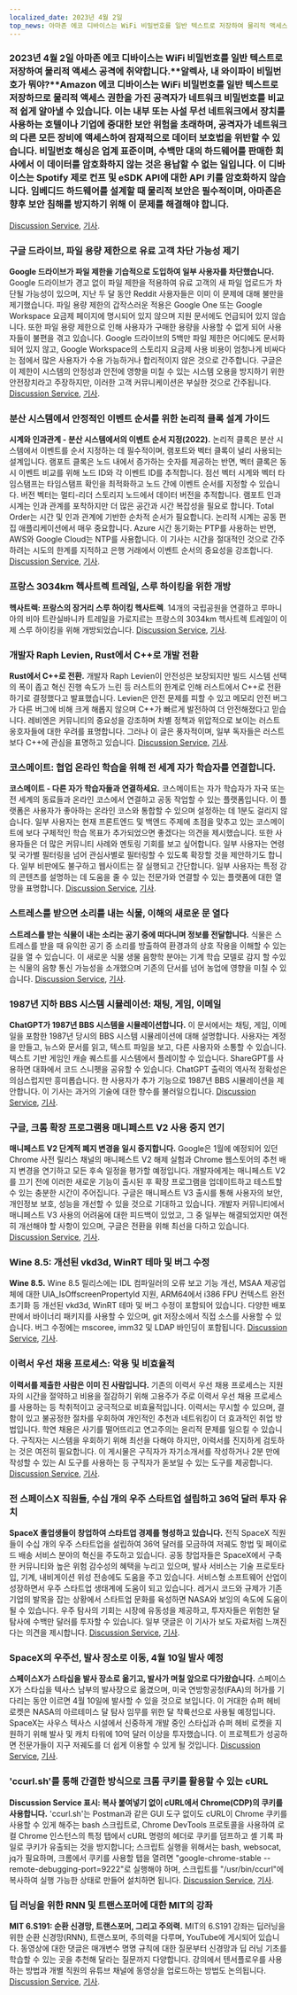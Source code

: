 ```yaml
---
localized_date: 2023년 4월 2일
top_news: 아마존 에코 디바이스는 WiFi 비밀번호를 일반 텍스트로 저장하여 물리적 액세스 공격에 취약합니다.
---
```




<CallToAction />

<Steps>
 
### 2023년 4월 2일 아마존 에코 디바이스는 WiFi 비밀번호를 일반 텍스트로 저장하여 물리적 액세스 공격에 취약합니다.**알렉사, 내 와이파이 비밀번호가 뭐야?**Amazon 에코 디바이스는 WiFi 비밀번호를 일반 텍스트로 저장하므로 물리적 액세스 권한을 가진 공격자가 네트워크 비밀번호를 비교적 쉽게 알아낼 수 있습니다. 이는 내부 또는 사설 무선 네트워크에서 장치를 사용하는 호텔이나 기업에 중대한 보안 위험을 초래하며, 공격자가 네트워크의 다른 모든 장비에 액세스하여 잠재적으로 데이터 보호법을 위반할 수 있습니다. 비밀번호 해싱은 업계 표준이며, 수백만 대의 하드웨어를 판매한 회사에서 이 데이터를 암호화하지 않는 것은 용납할 수 없는 일입니다. 이 디바이스는 Spotify 제로 컨프 및 eSDK API에 대한 API 키를 암호화하지 않습니다. 임베디드 하드웨어를 설계할 때 물리적 보안은 필수적이며, 아마존은 향후 보안 침해를 방지하기 위해 이 문제를 해결해야 합니다.
[Discussion Service](http://news.ycombinator.com/item?id=35399590), [기사](https://dragon863.github.io/blog/alexa.html).

### 구글 드라이브, 파일 용량 제한으로 유료 고객 차단 가능성 제기

**Google 드라이브가 파일 제한을 기습적으로 도입하여 일부 사용자를 차단했습니다.**
Google 드라이브가 경고 없이 파일 제한을 적용하여 유료 고객의 새 파일 업로드가 차단될 가능성이 있으며, 지난 두 달 동안 Reddit 사용자들은 이미 이 문제에 대해 불만을 제기했습니다. 파일 용량 제한의 갑작스러운 적용은 Google One 또는 Google Workspace 요금제 페이지에 명시되어 있지 않으며 지원 문서에도 언급되어 있지 않습니다. 또한 파일 용량 제한으로 인해 사용자가 구매한 용량을 사용할 수 없게 되어 사용자들이 불편을 겪고 있습니다. Google 드라이브의 5백만 파일 제한은 어디에도 문서화되어 있지 않고, Google Workspace의 스토리지 요금제 사용 비용이 엄청나게 비싸다는 점에서 많은 사용자가 수용 가능하거나 합리적이지 않은 것으로 간주합니다. 구글은 이 제한이 시스템의 안정성과 안전에 영향을 미칠 수 있는 시스템 오용을 방지하기 위한 안전장치라고 주장하지만, 이러한 고객 커뮤니케이션은 부실한 것으로 간주됩니다.
[Discussion Service](http://news.ycombinator.com/item?id=35397071), [기사](https://arstechnica.com/gadgets/2023/03/google-drive-does-a-surprise-rollout-of-file-limits-locking-out-some-users/).

### 분산 시스템에서 안정적인 이벤트 순서를 위한 논리적 클록 설계 가이드

**시계와 인과관계 - 분산 시스템에서의 이벤트 순서 지정(2022).**
논리적 클록은 분산 시스템에서 이벤트를 순서 지정하는 데 필수적이며, 램포트와 벡터 클록이 널리 사용되는 설계입니다. 램포트 클록은 노드 내에서 증가하는 숫자를 제공하는 반면, 벡터 클록은 동시 이벤트 비교를 위해 노드 ID와 각 이벤트 ID를 추적합니다. 점선 벡터 시계와 벡터 타임스탬프는 타임스탬프 확인을 최적화하고 노드 간에 이벤트 순서를 지정할 수 있습니다. 버전 벡터는 멀티-리더 스토리지 노드에서 데이터 버전을 추적합니다. 램포트 인과 시계는 인과 관계를 포착하지만 더 많은 공간과 시간 복잡성을 필요로 합니다. Total Order는 시간 및 인과 관계에 기반한 순차적 순서가 필요합니다. 논리적 시계는 공동 편집 애플리케이션에서 매우 중요합니다. Azure 시간 동기화는 PTP를 사용하는 반면, AWS와 Google Cloud는 NTP를 사용합니다. 이 기사는 시간을 절대적인 것으로 간주하려는 시도의 한계를 지적하고 은행 거래에서 이벤트 순서의 중요성을 강조합니다.
[Discussion Service](http://news.ycombinator.com/item?id=35399603), [기사](https://www.exhypothesi.com/clocks-and-causality/).

### 프랑스 3034km 헥사트렉 트레일, 스루 하이킹을 위한 개방

**헥사트렉: 프랑스의 장거리 스루 하이킹 헥사트렉**.
14개의 국립공원을 연결하고 루마니아의 비아 트란실바니카 트레일을 가로지르는 프랑스의 3034km 헥사트렉 트레일이 이제 스루 하이킹을 위해 개방되었습니다.
[Discussion Service](http://news.ycombinator.com/item?id=35397051), [기사](https://en.hexatrek.com).

### 개발자 Raph Levien, Rust에서 C++로 개발 전환

**Rust에서 C++로 전환.**
개발자 Raph Levien이 안전성은 보장되지만 빌드 시스템 선택의 폭이 좁고 혁신 진행 속도가 느린 등 러스트의 한계로 인해 러스트에서 C++로 전환하기로 결정했다고 발표했습니다. Levien은 안전 문제를 피할 수 있고 메모리 안전 버그가 다른 버그에 비해 크게 해롭지 않으며 C++가 빠르게 발전하여 더 안전해졌다고 믿습니다. 레비엔은 커뮤니티의 중요성을 강조하며 차별 정책과 위압적으로 보이는 러스트 옹호자들에 대한 우려를 표명합니다. 그러나 이 글은 풍자적이며, 일부 독자들은 러스트보다 C++에 관심을 표명하고 있습니다.
[Discussion Service](http://news.ycombinator.com/item?id=35400047), [기사](https://raphlinus.github.io/rust/2023/04/01/rust-to-cpp.html).

### 코스메이트: 협업 온라인 학습을 위해 전 세계 자가 학습자를 연결합니다.

**코스메이트 - 다른 자가 학습자들과 연결하세요.**
코스메이트는 자가 학습자가 자국 또는 전 세계의 동료들과 온라인 코스에서 연결하고 공동 작업할 수 있는 플랫폼입니다. 이 플랫폼은 사용자가 좋아하는 온라인 코스와 통합할 수 있으며 설정하는 데 1분도 걸리지 않습니다. 일부 사용자는 현재 프론트엔드 및 백엔드 주제에 초점을 맞추고 있는 코스메이트에 보다 구체적인 학습 목표가 추가되었으면 좋겠다는 의견을 제시했습니다. 또한 사용자들은 더 많은 커뮤니티 사례와 멘토링 기회를 보고 싶어합니다. 일부 사용자는 연령 및 국가별 필터링을 넘어 관심사별로 필터링할 수 있도록 확장할 것을 제안하기도 합니다. 일부 비판에도 불구하고 웹사이트는 잘 실행되고 간단합니다. 일부 사용자는 특정 강의 콘텐츠를 설명하는 데 도움을 줄 수 있는 전문가와 연결할 수 있는 플랫폼에 대한 열망을 표명합니다.
[Discussion Service](http://news.ycombinator.com/item?id=35398480), [기사](https://www.coursem8.com/).

### 스트레스를 받으면 소리를 내는 식물, 이해의 새로운 문 열다

**스트레스를 받는 식물이 내는 소리는 공기 중에 떠다니며 정보를 전달합니다.**
식물은 스트레스를 받을 때 유익한 공기 중 소리를 방출하여 환경과의 상호 작용을 이해할 수 있는 길을 열 수 있습니다. 이 새로운 식물 생물 음향학 분야는 기계 학습 모델로 감지 할 수있는 식물의 음향 통신 가능성을 소개했으며 기존의 단서를 넘어 농업에 영향을 미칠 수 있습니다.
[Discussion Service](http://news.ycombinator.com/item?id=35396156), [기사](<https://www.cell.com/cell/fulltext/S0092-8674(23)00262-3>).

### 1987년 지하 BBS 시스템 시뮬레이션: 채팅, 게임, 이메일

**ChatGPT가 1987년 BBS 시스템을 시뮬레이션합니다.**
이 문서에서는 채팅, 게임, 이메일을 포함한 1987년 당시의 BBS 시스템 시뮬레이션에 대해 설명합니다. 사용자는 계정을 만들고, 뉴스와 문서를 읽고, 텍스트 파일을 보고, 다른 사용자와 소통할 수 있습니다. 텍스트 기반 게임인 캐슬 퀘스트를 시스템에서 플레이할 수 있습니다. ShareGPT를 사용하면 대화에서 코드 스니펫을 공유할 수 있습니다. ChatGPT 출력의 역사적 정확성은 의심스럽지만 흥미롭습니다. 한 사용자가 추가 기능으로 1987년 BBS 시뮬레이션을 제안합니다. 이 기사는 과거의 기술에 대한 향수를 불러일으킵니다.
[Discussion Service](http://news.ycombinator.com/item?id=35396165), [기사](https://sharegpt.com/c/ICZsSl7).

### 구글, 크롬 확장 프로그램용 매니페스트 V2 사용 중지 연기

**매니페스트 V2 단계적 폐지 변경을 일시 중지합니다.**
Google은 1월에 예정되어 있던 Chrome 사전 릴리스 채널의 매니페스트 V2 해제 실험과 Chrome 웹스토어의 추천 배지 변경을 연기하고 모든 후속 일정을 평가할 예정입니다. 개발자에게는 매니페스트 V2를 끄기 전에 이러한 새로운 기능이 출시된 후 확장 프로그램을 업데이트하고 테스트할 수 있는 충분한 시간이 주어집니다. 구글은 매니페스트 V3 출시를 통해 사용자의 보안, 개인정보 보호, 성능을 개선할 수 있을 것으로 기대하고 있습니다. 개발자 커뮤니티에서 매니페스트 V3 사용의 어려움에 대한 피드백이 있었고, 그 중 일부는 해결되었지만 여전히 개선해야 할 사항이 있으며, 구글은 전환을 위해 최선을 다하고 있습니다.
[Discussion Service](http://news.ycombinator.com/item?id=35402698), [기사](https://groups.google.com/a/chromium.org/g/chromium-extensions/c/zQ77HkGmK9E/m/HjaaCIG-BQAJ).

### Wine 8.5: 개선된 vkd3d, WinRT 테마 및 버그 수정

**Wine 8.5.**
Wine 8.5 릴리스에는 IDL 컴파일러의 오류 보고 기능 개선, MSAA 제공업체에 대한 UIA_IsOffscreenPropertyId 지원, ARM64에서 i386 FPU 컨텍스트 완전 초기화 등 개선된 vkd3d, WinRT 테마 및 버그 수정이 포함되어 있습니다. 다양한 배포판에서 바이너리 패키지를 사용할 수 있으며, git 저장소에서 직접 소스를 사용할 수 있습니다. 버그 수정에는 mscoree, imm32 및 LDAP 바인딩이 포함됩니다.
[Discussion Service](http://news.ycombinator.com/item?id=35398643), [기사](https://www.winehq.org/announce/8.5).

### 이력서 우선 채용 프로세스: 악용 및 비효율적

**이력서를 제출한 사람은 이미 진 사람입니다.**
기존의 이력서 우선 채용 프로세스는 지원자의 시간을 절약하고 비용을 절감하기 위해 고용주가 주로 이력서 우선 채용 프로세스를 사용하는 등 착취적이고 궁극적으로 비효율적입니다. 이력서는 무시할 수 있으며, 결함이 있고 불공정한 절차를 우회하여 개인적인 추천과 네트워킹이 더 효과적인 취업 방법입니다. 학연 채용은 사기를 떨어뜨리고 연고주의는 윤리적 문제를 일으킬 수 있습니다. 구직자는 시스템을 우회하기 위해 최선을 다해야 하지만, 이력서를 진지하게 검토하는 것은 여전히 필요합니다. 이 게시물은 구직자가 자기소개서를 작성하거나 2분 만에 작성할 수 있는 AI 도구를 사용하는 등 구직자가 돋보일 수 있는 도구를 제공합니다.
[Discussion Service](http://news.ycombinator.com/item?id=35397271), [기사](https://www.residentcontrarian.com/p/he-who-submits-a-resume-has-already).

### 전 스페이스X 직원들, 수십 개의 우주 스타트업 설립하고 36억 달러 투자 유치

**SpaceX 졸업생들이 창업하여 스타트업 경제를 형성하고 있습니다.**
전직 SpaceX 직원들이 수십 개의 우주 스타트업을 설립하여 36억 달러를 모금하여 저궤도 항법 및 페이로드 배송 서비스 분야의 혁신을 주도하고 있습니다. 공동 창업자들은 SpaceX에서 구축한 커뮤니티와 높은 위험 감수성의 혜택을 누리고 있으며, 발사 서비스는 기술 프로토타입, 기계, 내비게이션 위성 전송에도 도움을 주고 있습니다. 서비스형 소프트웨어 산업이 성장하면서 우주 스타트업 생태계에 도움이 되고 있습니다. 레거시 코드와 규제가 기존 기업의 발목을 잡는 상황에서 스타트업 문화를 육성하면 NASA와 보잉의 속도에 도움이 될 수 있습니다. 우주 탐사의 기회는 시장에 유동성을 제공하고, 투자자들은 위험한 달 탐사에 수백만 달러를 투자할 수 있습니다. 일부 댓글은 이 기사가 보도 자료처럼 느껴진다는 의견을 제시합니다.
[Discussion Service](http://news.ycombinator.com/item?id=35404823), [기사](https://interactive.satellitetoday.com/via/april-2023/how-spacex-alums-are-branching-out-and-shaping-the-startup-economy/).

### SpaceX의 우주선, 발사 장소로 이동, 4월 10일 발사 예정

**스페이스X가 스타십을 발사 장소로 옮기고, 발사가 며칠 앞으로 다가왔습니다.**
스페이스X가 스타십을 텍사스 남부의 발사장으로 옮겼으며, 미국 연방항공청(FAA)의 허가를 기다리는 동안 이르면 4월 10일에 발사할 수 있을 것으로 보입니다. 이 거대한 슈퍼 헤비 로켓은 NASA의 아르테미스 달 탐사 임무를 위한 달 착륙선으로 사용될 예정입니다. SpaceX는 사우스 텍사스 시설에서 신중하게 개발 중인 스타십과 슈퍼 헤비 로켓을 지원하기 위해 발사 및 캐치 타워에 10억 달러 이상을 투자했습니다. 이 프로젝트가 성공하면 전문가들이 지구 저궤도를 더 쉽게 이용할 수 있게 될 것입니다.
[Discussion Service](http://news.ycombinator.com/item?id=35405030), [기사](https://arstechnica.com/science/2023/04/spacex-moves-starship-to-launch-site-and-liftoff-could-be-just-days-away/).

### 'ccurl.sh'를 통해 간결한 방식으로 크롬 쿠키를 활용할 수 있는 cURL

**Discussion Service 표시: 복사 붙여넣기 없이 cURL에서 Chrome(CDP)의 쿠키를 사용합니다.**
'ccurl.sh'는 Postman과 같은 GUI 도구 없이도 cURL이 Chrome 쿠키를 사용할 수 있게 해주는 bash 스크립트로, Chrome DevTools 프로토콜을 사용하여 로컬 Chrome 인스턴스의 특정 탭에서 cURL 명령의 헤더로 쿠키를 덤프하고 셸 기록 파일로 쿠키가 유출되는 것을 방지합니다; 스크립트 실행을 위해서는 bash, websocat, jq가 필요하며, 크롬에서 쿠키를 사용할 탭을 열려면 "google-chrome-stable --remote-debugging-port=9222"로 실행해야 하며, 스크립트를 "/usr/bin/ccurl"에 복사하여 실행 가능한 상태로 만들어 설치하면 됩니다.
[Discussion Service](http://news.ycombinator.com/item?id=35399218), [기사](https://github.com/fipso/ccurl.sh).

### 딥 러닝을 위한 RNN 및 트랜스포머에 대한 MIT의 강좌

**MIT 6.S191: 순환 신경망, 트랜스포머, 그리고 주의력.**
MIT의 6.S191 강좌는 딥러닝을 위한 순환 신경망(RNN), 트랜스포머, 주의력을 다루며, YouTube에 게시되어 있습니다. 동영상에 대한 댓글은 매개변수 명명 규칙에 대한 질문부터 신경망과 딥 러닝 기초를 학습할 수 있는 곳을 추천해 달라는 질문까지 다양합니다. 강의에서 텐서플로우를 사용하는 방법과 개별 직원의 유튜브 채널에 동영상을 업로드하는 방법도 논의됩니다.
[Discussion Service](http://news.ycombinator.com/item?id=35405338), [기사](https://www.youtube.com/watch?v=ySEx_Bqxvvo).

</Steps>
